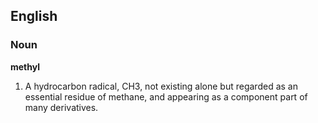 ==English==

===Noun===

'''methyl'''

#A hydrocarbon radical, CH3, not existing alone but regarded as an essential residue of methane, and appearing as a component part of many derivatives.